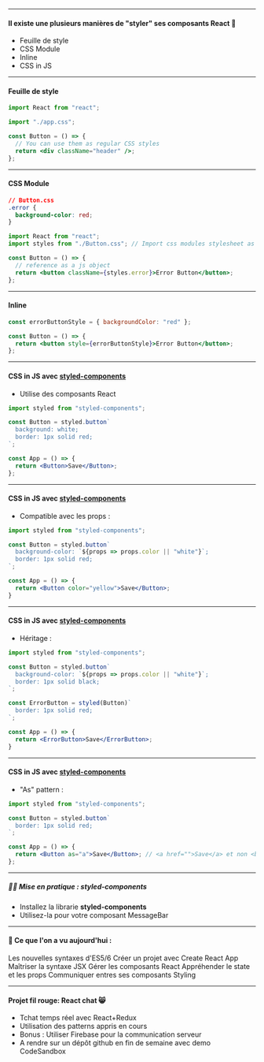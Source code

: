 
<Slides title="Styling" course="Formation React">

<ChapterHeading title="Styling" />

---

<SlideHeader slideTitle="Styling" />

#### Il existe une plusieurs manières de "styler" ses composants React 🎨

- Feuille de style
- CSS Module
- Inline
- CSS in JS

---

<SlideHeader slideTitle="Styling - Feuille de style" />

#### Feuille de style

```jsx
import React from "react";

import "./app.css";

const Button = () => {
  // You can use them as regular CSS styles
  return <div className="header" />;
};
```

---

<SlideHeader slideTitle="Styling - CSS Module" />

#### CSS Module

```css
// Button.css
.error {
  background-color: red;
}
```

```jsx
import React from "react";
import styles from "./Button.css"; // Import css modules stylesheet as styles

const Button = () => {
  // reference as a js object
  return <button className={styles.error}>Error Button</button>;
};
```

---

<SlideHeader slideTitle="Styling - Inline" />

#### Inline

```jsx
const errorButtonStyle = { backgroundColor: "red" };

const Button = () => {
  return <button style={errorButtonStyle}>Error Button</button>;
};
```

---

<SlideHeader slideTitle="Styling - CSS in JS" />

#### CSS in JS avec [styled-components](https://www.styled-components.com/)

- Utilise des composants React

```jsx
import styled from "styled-components";

const Button = styled.button`
  background: white;
  border: 1px solid red;
`;

const App = () => {
  return <Button>Save</Button>;
};
```

---

<SlideHeader slideTitle="Styling - CSS in JS" />

#### CSS in JS avec [styled-components](https://www.styled-components.com/)

- Compatible avec les props :

```jsx
import styled from "styled-components";

const Button = styled.button`
  background-color: `${props => props.color || "white"}`;
  border: 1px solid red;
`;

const App = () => {
  return <Button color="yellow">Save</Button>;
}
```

---

<SlideHeader slideTitle="Styling - CSS in JS" />

#### CSS in JS avec [styled-components](https://www.styled-components.com/)

- Héritage :

```jsx
import styled from "styled-components";

const Button = styled.button`
  background-color: `${props => props.color || "white"}`;
  border: 1px solid black;
`;

const ErrorButton = styled(Button)`
  border: 1px solid red;
`;

const App = () => {
  return <ErrorButton>Save</ErrorButton>;
}
```

---

<SlideHeader slideTitle="Styling - CSS in JS" />

#### CSS in JS avec [styled-components](https://www.styled-components.com/)

- "As" pattern :

```jsx
import styled from "styled-components";

const Button = styled.button`
  border: 1px solid red;
`;

const App = () => {
  return <Button as="a">Save</Button>; // <a href="">Save</a> et non <button></button>
};
```

---

<SlideHeader slideTitle="Mise en pratique : styled-components" />

##### 📐🤓 <b>Mise en pratique :</b> styled-components

- Installez la librarie **styled-components**
- Utilisez-la pour votre composant MessageBar

---

<SlideHeader slideTitle="Résumé de la journée" />

#### 💪 Ce que l'on a vu aujourd'hui :

<List fontSize="1em" textAlign="left" m="0.6em 0" padding="12px 0">
  <ListItem>
    <ListIcon as={MdCheckCircle} color="green.300" />
    Les nouvelles syntaxes d'ES5/6
  </ListItem>
  <ListItem>
    <ListIcon as={MdCheckCircle} color="green.300" />
    Créer un projet avec Create React App
  </ListItem>
  <ListItem>
    <ListIcon as={MdCheckCircle} color="green.300" />
    Maîtriser la syntaxe JSX
  </ListItem>
  <ListItem>
    <ListIcon as={MdCheckCircle} color="green.300" />
    Gérer les composants React
  </ListItem>
  <ListItem>
    <ListIcon as={MdCheckCircle} color="green.300" />
    Appréhender le state et les props
  </ListItem>
  <ListItem>
    <ListIcon as={MdCheckCircle} color="green.300" />
    Communiquer entres ses composants
  </ListItem>
  <ListItem>
    <ListIcon as={MdCheckCircle} color="green.300" />
    Styling
  </ListItem>
</List>

---

#### Projet fil rouge: React chat 😸

- Tchat temps réel avec React+Redux
- Utilisation des patterns appris en cours
- Bonus : Utiliser Firebase pour la communication serveur
- A rendre sur un dépôt github en fin de semaine avec demo CodeSandbox

</Slides>
